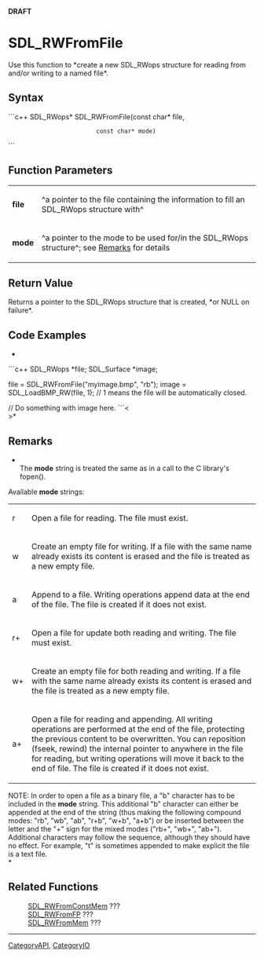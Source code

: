 <!-- pragma section-numbers off -->
<!-- pragma disable-camelcase -->
'''DRAFT'''

= SDL_RWFromFile =
Use this function to *create a new SDL_RWops structure for reading from and/or writing to a named file*.


== Syntax ==
```c++
SDL_RWops* SDL_RWFromFile(const char* file,
                          const char* mode)
```

== Function Parameters ==
{|
|'''file'''
|^a pointer to the file containing the information to fill an SDL_RWops structure with^
|-
|'''mode'''
|^a pointer to the mode to be used for/in the SDL_RWops structure^; see [[#Remarks|Remarks]] for details
|}

== Return Value ==
Returns a pointer to the SDL_RWops structure that is created, *or NULL on failure*.

== Code Examples ==
*<br/>
```c++
SDL_RWops *file;
SDL_Surface *image;

file = SDL_RWFromFile("myimage.bmp", "rb");
image = SDL_LoadBMP_RW(file, 1); // 1 means the file will be automatically closed.

// Do something with image here.
```<<BR>>*

== Remarks ==
*<br/>The '''mode''' string is treated the same as in a call to the C library's fopen().

Available '''mode''' strings:
{|
|r
|Open a file for reading. The file must exist.
|-
|w
|Create an empty file for writing. If a file with the same name already exists its content is erased and the file is treated as a new empty file.
|-
|a
|Append to a file. Writing operations append data at the end of the file. The file is created if it does not exist.
|-
|r+
|Open a file for update both reading and writing. The file must exist.
|-
|w+
|Create an empty file for both reading and writing. If a file with the same name already exists its content is erased and the file is treated as a new empty file.
|-
|a+
|Open a file for reading and appending. All writing operations are performed at the end of the file, protecting the previous content to be overwritten. You can reposition (fseek, rewind) the internal pointer to anywhere in the file for reading, but writing operations will move it back to the end of file. The file is created if it does not exist.
|}

NOTE: In order to open a file as a binary file, a "b" character has to be included in the '''mode''' string. This additional "b" character can either be appended at the end of the string (thus making the following compound modes: "rb", "wb", "ab", "r+b", "w+b", "a+b") or be inserted between the letter and the "+" sign for the mixed modes ("rb+", "wb+", "ab+"). Additional characters may follow the sequence, although they should have no effect. For example, "t" is sometimes appended to make explicit the file is a text file. <br/>*

== Related Functions ==
:[[SDL_RWFromConstMem]] ???
:[[SDL_RWFromFP]] ???
:[[SDL_RWFromMem]] ???

----
[[CategoryAPI]], [[CategoryIO]]
